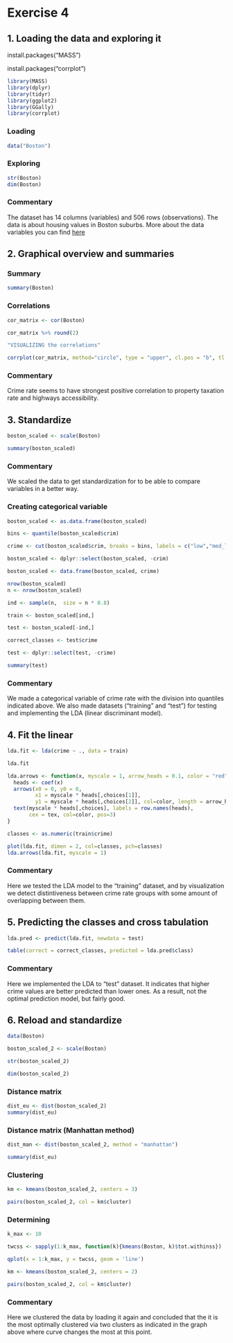 # Exercise 4

## 1. Loading the data and exploring it

install.packages("MASS")

install.packages("corrplot")

```R
library(MASS)
library(dplyr)
library(tidyr)
library(ggplot2)
library(GGally)
library(corrplot)
```

### Loading

```R
data("Boston")
```

### Exploring

```R
str(Boston)
dim(Boston)
```

### Commentary
The dataset has 14 columns (variables) and 506 rows (observations). The data is about housing values in Boston suburbs. More about the data variables you can find [here](https://stat.ethz.ch/R-manual/R-devel/library/MASS/html/Boston.html)


## 2. Graphical overview and summaries

### Summary

```R
summary(Boston)

```


### Correlations

```R
cor_matrix <- cor(Boston)

cor_matrix %>% round(2)

"VISUALIZING the correlations"

corrplot(cor_matrix, method="circle", type = "upper", cl.pos = "b", tl.pos = "d", tl.cex = 0.6)
```

### Commentary
Crime rate seems to have strongest positive correlation to property taxation rate and highways accessibility.


## 3. Standardize

```R
boston_scaled <- scale(Boston)

summary(boston_scaled)
```
### Commentary
We scaled the data to get standardization for to be able to compare variables in a better way.

### Creating categorical variable

```R
boston_scaled <- as.data.frame(boston_scaled)

bins <- quantile(boston_scaled$crim)

crime <- cut(boston_scaled$crim, breaks = bins, labels = c("low","med_low","med_high","high"), include.lowest = TRUE)

boston_scaled <- dplyr::select(boston_scaled, -crim)

boston_scaled <- data.frame(boston_scaled, crime)

nrow(boston_scaled)
n <- nrow(boston_scaled)

ind <- sample(n,  size = n * 0.8)

train <- boston_scaled[ind,]

test <- boston_scaled[-ind,]

correct_classes <- test$crime

test <- dplyr::select(test, -crime)

summary(test)
```
### Commentary
We made a categorical variable of crime rate with the division into quantiles indicated above. We also made datasets ("training" and "test") for testing and implementing the LDA (linear discriminant model).


## 4. Fit the linear

```R
lda.fit <- lda(crime ~ ., data = train)

lda.fit
```

```R
lda.arrows <- function(x, myscale = 1, arrow_heads = 0.1, color = "red", tex = 0.75, choices = c(1,2)){
  heads <- coef(x)
  arrows(x0 = 0, y0 = 0, 
         x1 = myscale * heads[,choices[1]], 
         y1 = myscale * heads[,choices[2]], col=color, length = arrow_heads)
  text(myscale * heads[,choices], labels = row.names(heads), 
       cex = tex, col=color, pos=3)
}

classes <- as.numeric(train$crime)

plot(lda.fit, dimen = 2, col=classes, pch=classes)
lda.arrows(lda.fit, myscale = 1)
```


### Commentary
Here we tested the LDA model to the "training" dataset, and by visualization we detect distintiveness between crime rate groups with some amount of overlapping between them.


## 5. Predicting the classes and cross tabulation

```R

lda.pred <- predict(lda.fit, newdata = test)

table(correct = correct_classes, predicted = lda.pred$class)
```
### Commentary
Here we implemented the LDA to "test" dataset. It indicates that higher crime values are better predicted than lower ones. As a result, not the optimal prediction model, but fairly good.



## 6. Reload and standardize

```R
data(Boston)

boston_scaled_2 <- scale(Boston)

str(boston_scaled_2)

dim(boston_scaled_2)
```


### Distance matrix

```R
dist_eu <- dist(boston_scaled_2)
summary(dist_eu)
```

### Distance matrix (Manhattan method)

```R
dist_man <- dist(boston_scaled_2, method = "manhattan")

summary(dist_eu)
```

### Clustering

```R
km <- kmeans(boston_scaled_2, centers = 3)

pairs(boston_scaled_2, col = km$cluster)
```

### Determining

```R
k_max <- 10

twcss <- sapply(1:k_max, function(k){kmeans(Boston, k)$tot.withinss})

qplot(x = 1:k_max, y = twcss, geom = 'line')

```

```R

km <- kmeans(boston_scaled_2, centers = 2)

pairs(boston_scaled_2, col = km$cluster)

```

### Commentary
Here we clustered the data by loading it again and concluded that the it is the most optimally clustered via two clusters as indicated in the graph above where curve changes the most at this point.